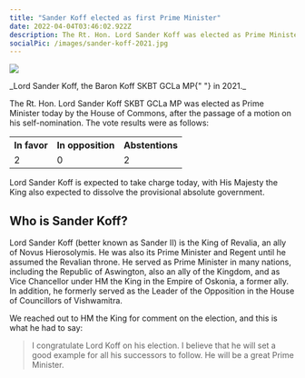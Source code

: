 ```yaml
---
title: "Sander Koff elected as first Prime Minister"
date: 2022-04-04T03:46:02.922Z
description: The Rt. Hon. Lord Sander Koff was elected as Prime Minister today by the House of Commons, after the passage of a motion on his self-nomination. The...
socialPic: /images/sander-koff-2021.jpg
---
```


<div class="text-center">
  <div>
    <img class="mx-auto" src="/images/sander-koff-2021.jpg"></img>
  </div>
  <p>
    _Lord Sander Koff, the Baron Koff <span class="text-sm">SKBT GCLa MP</span>{" "}
    in 2021._
  </p>
</div>

The Rt. Hon. Lord Sander Koff <span class="text-sm">SKBT GCLa MP</span> was elected as Prime Minister today by the House of Commons, after the passage of a motion on his self-nomination. The vote results were as follows:

<table>
  <tr>
    <th>In favor</th>
    <th>In opposition</th>
    <th>Abstentions</th>
  </tr>
  <tr>
    <td>2</td>
    <td>0</td>
    <td>2</td>
  </tr>
</table>

Lord Sander Koff is expected to take charge today, with His Majesty the King also expected to dissolve the provisional absolute government.

## Who is Sander Koff?

Lord Sander Koff (better known as Sander II) is the King of Revalia, an ally of Novus Hierosolymis. He was also its Prime Minister and Regent until he assumed the Revalian throne. He served as Prime Minister in many nations, including the Republic of Aswington, also an ally of the Kingdom, and as Vice Chancellor under HM the King in the Empire of Oskonia, a former ally. In addition, he formerly served as the Leader of the Opposition in the House of Councillors of Vishwamitra.

We reached out to HM the King for comment on the election, and this is what he had to say:

> I congratulate Lord Koff on his election. I believe that he will set a good example for all his successors to follow. He will be a great Prime Minister.
